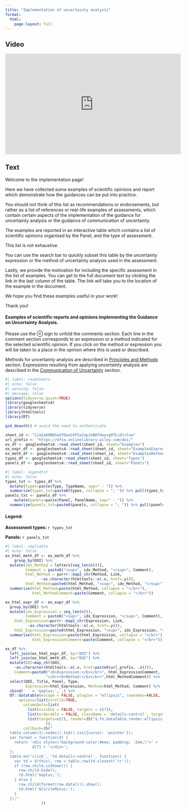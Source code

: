 ```yaml
---
title: "Implementation of uncertainty analysis"
format: 
  html:
    page-layout: full
---
```

:::: {.panel-tabset}

## Video

<iframe width="560px" height="320px" allowfullscreen="true" allow="autoplay *" title="Sequence_01_Implementation" src="https://lu.instructuremedia.com/embed/cda3e254-e10f-41e0-9926-a139e149595f" frameborder="0"></iframe>

## Text

Welcome to the implementation page! 

Here we have collected some examples of scientific opinions and report which demonstrate how the guidances can be put into practice. 

You should not think of this list as recommendations or endorsements, but rather as a list of references or real-life examples of assessments, which contain certain aspects of the implementation of the guidance for uncertainty analysis or the guidance of communication of uncertainty.

The examples are reported in an interactive table which contains a list of scientific opinions organised by the Panel, and the type of assessment. 

This list is not exhaustive.

You can use the search bar to quickly subset this table by the uncertainty expression or the method of uncertainty analysis used in the assessment. 

Lastly, we provide the motivation for including the specific assessment in the list of examples. You can get to the full document text by clicking the link in the last column of the table. The link will take you to the location of the example in the document.

We hope you find these examples useful in your work!

Thank you!

::::

#### Examples of scientific reports and opinions implementing the Guidance on Uncertainty Analysis. 

Please use the &#8853; sign to unfold the comments section. Each line in the comment section corresponds to an expression or a method indicated for the selected scientific opinion. If you click on the method or expression you will be taken to a place in the opinion where this is used or described. 

Methods for uncertainty analysis are described in [Principles and Methods](principles-and-methods/methods.qmd) section. Expressions resulting from applying uncertainty analysis are described in the [Communication of Uncertainty](uncertainty-communication.qmd) section.

```r
#| label: readsheets
#| echo: false
#| warning: false
#| message: false
options(tidyverse.quiet=TRUE)
library(googlesheets4)
library(tidyverse)
library(htmltools)
library(DT)

gs4_deauth() # avoid the need to authenticate

sheet_id <- "1Ja2aKHBDSwVYOoaChP2a2apJoNDfUwyvg0TLcOlvlnw"
url_prefix <- "https://efsa.onlinelibrary.wiley.com/doi/"
ex_df <- googlesheets4::read_sheet(sheet_id, sheet="Examples")
ex_expr_df <- googlesheets4::read_sheet(sheet_id, sheet="ExamplesExpressions")
ex_meth_df <- googlesheets4::read_sheet(sheet_id, sheet="ExamplesMethods")
types_df <- googlesheets4::read_sheet(sheet_id, sheet="Types")
panels_df <- googlesheets4::read_sheet(sheet_id, sheet="Panels")
```

```r
#| label: legendtxt
#| echo: false
types_txt <- types_df %>% 
  mutate(types=paste(Type, TypeName, sep=" - ")) %>%
  summarize(types_txt=paste0(types, collapse = "; ")) %>% pull(types_txt)
panels_txt <- panels_df %>% 
    mutate(panels=paste(Panel, PanelName, sep=" - ")) %>%
  summarize(panels_txt=paste0(panels, collapse = "; ")) %>% pull(panels_txt)

```


#### Legend:

**Assessment types:** `r types_txt`

**Panels:** `r panels_txt`


```r
#| label: impltable
#| echo: false
ex_html_meth_df <- ex_meth_df %>% 
    group_by(DOI) %>% 
  mutate(idx_Method = letters[seq_len(n())],
         Comment = paste0("<sup>", idx_Method, "</sup>", Comment),
         html_Method = purrr::map2_chr(Method, Link, 
                ~as.character(htmltools::a(.x, href=.y))),
         html_Method=paste0(html_Method, "<sup>", idx_Method, "</sup>")) %>% 
  summarise(html_Method=paste(html_Method, collapse = "</br>"),
            html_MethodComment=paste(Comment, collapse = "</br>")) 

ex_html_expr_df <- ex_expr_df %>% 
  group_by(DOI) %>% 
  mutate(idx_Expression = seq_len(n()),
         Comment = paste0("<sup>", idx_Expression, "</sup>", Comment),
    html_Expression=purrr::map2_chr(Expression, Link, 
          ~as.character(htmltools::a(.x, href=.y))),
    html_Expression=paste0(html_Expression, "<sup>", idx_Expression, "</sup>")) %>%
  summarise(html_Expression=paste(html_Expression, collapse = "</br>"),
            html_ExpressionComment=paste(Comment, collapse = "</br>"))

ex_df %>% 
  left_join(ex_html_expr_df, by="DOI") %>% 
  left_join(ex_html_meth_df, by="DOI") %>% 
  mutate(DOI=map_chr(DOI, 
    ~as.character(htmltools::a(.x, href=paste0(url_prefix, .x)))),
    Comment=paste0("<b>Expression:</b></br>", html_ExpressionComment,
                  "</br><b>Method:</b></br>",html_MethodComment)) %>% 
  select(DOI, Title, Panel, Type, 
         Expression=html_Expression, Method=html_Method, Comment) %>% 
  cbind(' ' = '&oplus;', .) %>% 
  DT::datatable(escape = FALSE, plugins = "ellipsis", rownames=FALSE,
      options=list(scrollX=TRUE,
        columnDefs=list(
          list(visible = FALSE, targets = c(7)),
          list(orderable = FALSE, className = 'details-control', targets = 0),
          list(targets=c(2), render=JS("$.fn.dataTable.render.ellipsis( 17, false )"))
                  )),
        callback=JS("
  table.column(1).nodes().to$().css({cursor: 'pointer'});
  var format = function(d) {
    return '<div style=\"background-color:#eee; padding: .5em;\">' +
            d[7] + '</div>';
  };
  table.on('click', 'td.details-control', function() {
    var td = $(this), row = table.row(td.closest('tr'));
    if (row.child.isShown()) {
      row.child.hide();
      td.html('&oplus;');
    } else {
      row.child(format(row.data())).show();
      td.html('&CircleMinus;');
    }
  });"
                ))
```

